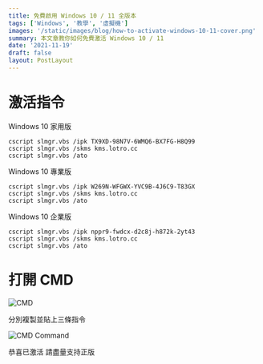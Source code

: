```yaml
---
title: 免費啟用 Windows 10 / 11 全版本
tags: ['Windows', '教學', '虛擬機']
images: '/static/images/blog/how-to-activate-windows-10-11-cover.png'
summary: 本文章教你如何免費激活 Windows 10 / 11
date: '2021-11-19'
draft: false
layout: PostLayout
---
```


# 激活指令

Windows 10 家用版

```bash:Terminal
cscript slmgr.vbs /ipk TX9XD-98N7V-6WMQ6-BX7FG-H8Q99
cscript slmgr.vbs /skms kms.lotro.cc
cscript slmgr.vbs /ato
```

Windows 10 專業版

```bash:Terminal
cscript slmgr.vbs /ipk W269N-WFGWX-YVC9B-4J6C9-T83GX
cscript slmgr.vbs /skms kms.lotro.cc
cscript slmgr.vbs /ato
```

Windows 10 企業版

```bash:Terminal
cscript slmgr.vbs /ipk nppr9-fwdcx-d2c8j-h872k-2yt43
cscript slmgr.vbs /skms kms.lotro.cc
cscript slmgr.vbs /ato
```

# 打開 CMD

![CMD](/static/images/blog/how-to-activate-windows-10-11-1.png)

分別複製並貼上三條指令

![CMD Command](/static/images/blog/how-to-activate-windows-10-11-2.png)

恭喜已激活
請盡量支持正版
